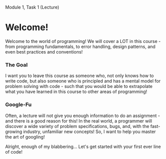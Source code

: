 Module 1, Task 1 (Lecture)

# Welcome!

Welcome to the world of programming! We will cover a LOT in this course - from programming fundamentals, to error handling, design patterns, and even best practices and conventions! 

### The Goal

I want you to leave this course as someone who, not only knows how to write code, but also someone who is principled and has a mental model for problem solving with code - such that you would be able to extrapolate what you have learned in this course to other areas of programming!

### Google-Fu

Often, a lecture will not give you enough information to do an assignment - and there is a good reason for this! In the real world, a programmer will discover a wide variety of problem specifications, bugs, and, with the fast-growing industry, unfamiliar new concepts! So, I want to help you master the art of googling!

Alright, enough of my blabbering... Let's get started with your first ever line of code!
